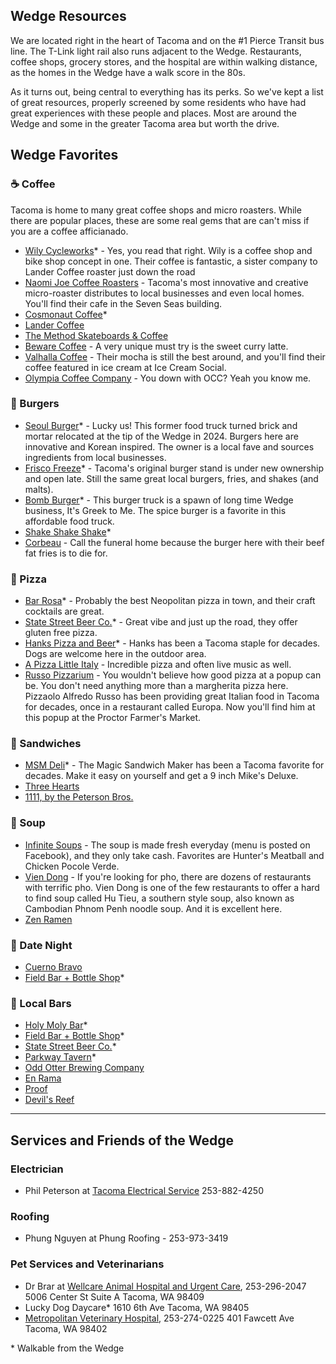 
<Section>

# Wedge Resources

We are located right in the heart of Tacoma and on the #1 Pierce Transit bus line. The T-Link light rail also runs adjacent to the Wedge. Restaurants, coffee shops, grocery stores, and the hospital are within walking distance, as the homes in the Wedge have a walk score in the 80s.

As it turns out, being central to everything has its perks. So we've kept a list of great resources, properly screened by some residents who have had great experiences with these people and places. Most are around the Wedge and some in the greater Tacoma area but worth the drive.

</Section>

## Wedge Favorites

### ☕ Coffee

Tacoma is home to many great coffee shops and micro roasters. While there are popular places, these are some real gems that are can't miss if you are a coffee afficianado.

- [Wily Cycleworks](https://www.wilycycleworks.com)\* - Yes, you read that right. Wily is a coffee shop and bike shop concept in one. Their coffee is fantastic, a sister company to Lander Coffee roaster just down the road
- [Naomi Joe Coffee Roasters](https://naomijoecoffee.com/) - Tacoma's most innovative and creative micro-roaster distributes to local businesses and even local homes. You'll find their cafe in the Seven Seas building.
- [Cosmonaut Coffee](https://www.cosmonautcoffee.com/)\*
- [Lander Coffee](https://www.landercoffee.com/)
- [The Method Skateboards & Coffee](https://themethod253.com/)
- [Beware Coffee](https://www.bewarecoffee.com/) - A very unique must try is the sweet curry latte.
- [Valhalla Coffee](https://www.valhallacoffee.com/) - Their mocha is still the best around, and you'll find their coffee featured in ice cream at Ice Cream Social.
- [Olympia Coffee Company](https://www.olympiacoffee.com/pages/proctor-tacoma) - You down with OCC? Yeah you know me.

### 🍔 Burgers

- [Seoul Burger](https://www.restaurantji.com/wa/tacoma/burger-seoul-/)\* - Lucky us! This former food truck turned brick and mortar relocated at the tip of the Wedge in 2024. Burgers here are innovative and Korean inspired. The owner is a local fave and sources ingredients from local businesses.
- [Frisco Freeze](https://friskofreeze.com/)\* - Tacoma's original burger stand is under new ownership and open late. Still the same great local burgers, fries, and shakes (and malts).
- [Bomb Burger](https://order.toasttab.com/online/bomb-burger)\* - This burger truck is a spawn of long time Wedge business, It's Greek to Me. The spice burger is a favorite in this affordable food truck.
- [Shake Shake Shake](https://shakeshakeshake.me/)\*
- [Corbeau](https://www.corbeautacoma.com/) - Call the funeral home because the burger here with their beef fat fries is to die for.

### 🍕 Pizza

- [Bar Rosa](https://www.barrosatacoma.com/)\* - Probably the best Neopolitan pizza in town, and their craft cocktails are great.
- [State Street Beer Co.](http://www.statestreetbeer.com/)\* - Great vibe and just up the road, they offer gluten free pizza.
- [Hanks Pizza and Beer](https://www.hankstacoma.com/)\* - Hanks has been a Tacoma staple for decades. Dogs are welcome here in the outdoor area.
- [A Pizza Little Italy](https://apizzalittleitaly.com/) - Incredible pizza and often live music as well.
- [Russo Pizzarium](https://www.russopizzarium.com/) - You wouldn't believe how good pizza at a popup can be. You don't need anything more than a margherita pizza here. Pizzaolo Alfredo Russo has been providing great Italian food in Tacoma for decades, once in a restaurant called Europa. Now you'll find him at this popup at the Proctor Farmer's Market.

### 🥪 Sandwiches

- [MSM Deli](https://www.restaurantji.com/wa/tacoma/msm-deli-/)\* - The Magic Sandwich Maker has been a Tacoma favorite for decades. Make it easy on yourself and get a 9 inch Mike's Deluxe.
- [Three Hearts](https://www.threeheartstacoma.com)
- [1111, by the Peterson Bros.](https://www.elevenelevenbar.com/)

### 🍲 Soup

- [Infinite Soups](https://infinite-soups.site/) - The soup is made fresh everyday (menu is posted on Facebook), and they only take cash. Favorites are Hunter's Meatball and Chicken Pocole Verde.
- [Vien Dong](https://www.viendongrestaurant.com/) - If you're looking for pho, there are dozens of restaurants with terrific pho. Vien Dong is one of the few restaurants to offer a hard to find soup called Hu Tieu, a southern style soup, also known as Cambodian Phnom Penh noodle soup. And it is excellent here.
- [Zen Ramen](https://www.zen3tacoma.com/)

### 🍷 Date Night

- [Cuerno Bravo](https://www.cuernobravo.com/)
- [Field Bar + Bottle Shop](https://fieldtacoma.com/)\*

### 🍻 Local Bars

- [Holy Moly Bar](https://www.holymolybar.com/)\*
- [Field Bar + Bottle Shop](https://fieldtacoma.com/)\*
- [State Street Beer Co.](http://www.statestreetbeer.com/)\*
- [Parkway Tavern](https://www.parkwaytavern.com/)\*
- [Odd Otter Brewing Company](https://www.oddotterbrewing.com/)
- [En Rama](https://www.enramatacoma.com/)
- [Proof](https://www.prooftacoma.com/)
- [Devil's Reef](https://www.instagram.com/devils_reef)

---

## Services and Friends of the Wedge

### Electrician

- Phil Peterson at [Tacoma Electrical Service](https://www.tacomaelectricservice.com/) 253-882-4250

### Roofing

- Phung Nguyen at Phung Roofing - 253-973-3419

### Pet Services and Veterinarians

- Dr Brar at [Wellcare Animal Hospital and Urgent Care](https://wellcareanimalhospital.com/), 253-296-2047
  5006 Center St Suite A
  Tacoma, WA 98409
- Lucky Dog Daycare\*
  1610 6th Ave
  Tacoma, WA 98405
- [Metropolitan Veterinary Hospital](https://metvetpets.com/index), 253-274-0225
  401 Fawcett Ave
  Tacoma, WA 98402

\* Walkable from the Wedge
